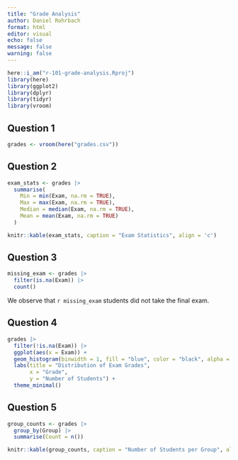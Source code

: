 ```yaml
---
title: "Grade Analysis"
author: Daniel Rohrbach
format: html
editor: visual
echo: false
message: false
warning: false
---
```


```r
here::i_am("r-101-grade-analysis.Rproj")
library(here)
library(ggplot2)
library(dplyr)
library(tidyr)
library(vroom)
```
## Question 1
```r
grades <- vroom(here("grades.csv"))
```
## Question 2
```r
exam_stats <- grades |> 
  summarise(
    Min = min(Exam, na.rm = TRUE),
    Max = max(Exam, na.rm = TRUE),
    Median = median(Exam, na.rm = TRUE),
    Mean = mean(Exam, na.rm = TRUE)
  )

knitr::kable(exam_stats, caption = "Exam Statistics", align = 'c')
```

## Question 3
```r
missing_exam <- grades |> 
  filter(is.na(Exam)) |> 
  count()
```
We observe that `r missing_exam` students did not take the final exam.

## Question 4
```r
grades |> 
  filter(!is.na(Exam)) |> 
  ggplot(aes(x = Exam)) + 
  geom_histogram(binwidth = 1, fill = "blue", color = "black", alpha = 0.6) +
  labs(title = "Distribution of Exam Grades", 
       x = "Grade", 
       y = "Number of Students") +
  theme_minimal()
```

## Question 5
```r
group_counts <- grades |> 
  group_by(Group) |> 
  summarise(Count = n())

knitr::kable(group_counts, caption = "Number of Students per Group", align = 'c')
```


